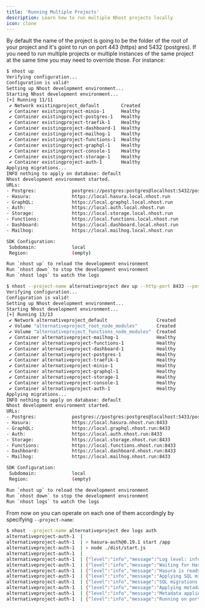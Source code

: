 ```yaml
---
title: 'Running Multiple Projects'
description: Learn how to run multiple Nhost projects locally
icon: clone
---
```


By default the name of the project is going to be the folder of the root of your project and it's goint to run on port 443 (https) and 5432 (postgres). If you need to run multiple projects or multiple instances of the same project at the same time you may need to override those. For instance:

```bash
$ nhost up
Verifying configuration...
Configuration is valid!
Setting up Nhost development environment...
Starting Nhost development environment...
[+] Running 11/11
 ✔ Network existingproject_default        Created                       0.0s
 ✔ Container existingproject-minio-1      Healthy                      13.9s
 ✔ Container existingproject-postgres-1   Healthy                      13.9s
 ✔ Container existingproject-traefik-1    Healthy                      13.9s
 ✔ Container existingproject-dashboard-1  Healthy                      13.9s
 ✔ Container existingproject-mailhog-1    Healthy                      13.9s
 ✔ Container existingproject-functions-1  Healthy                      13.9s
 ✔ Container existingproject-graphql-1    Healthy                      13.8s
 ✔ Container existingproject-console-1    Healthy                      18.8s
 ✔ Container existingproject-storage-1    Healthy                      13.8s
 ✔ Container existingproject-auth-1       Healthy                      18.8s
Applying migrations...
INFO nothing to apply on database: default
Nhost development environment started.
URLs:
- Postgres:             postgres://postgres:postgres@localhost:5432/postgres
- Hasura:               https://local.hasura.local.nhost.run
- GraphQL:              https://local.graphql.local.nhost.run
- Auth:                 https://local.auth.local.nhost.run
- Storage:              https://local.storage.local.nhost.run
- Functions:            https://local.functions.local.nhost.run
- Dashboard:            https://local.dashboard.local.nhost.run
- Mailhog:              https://local.mailhog.local.nhost.run

SDK Configuration:
 Subdomain:             local
 Region:                (empty)

Run `nhost up` to reload the development environment
Run `nhost down` to stop the development environment
Run `nhost logs` to watch the logs

$ nhost --project-name alternativeproject dev up --http-port 8433 --postgres-port 5433
Verifying configuration...
Configuration is valid!
Setting up Nhost development environment...
Starting Nhost development environment...
[+] Running 13/13
 ✔ Network alternativeproject_default                  Created               0.0s
 ✔ Volume "alternativeproject_root_node_modules"       Created               0.0s
 ✔ Volume "alternativeproject_functions_node_modules"  Created               0.0s
 ✔ Container alternativeproject-mailhog-1              Healthy              13.7s
 ✔ Container alternativeproject-functions-1            Healthy              13.7s
 ✔ Container alternativeproject-dashboard-1            Healthy              13.7s
 ✔ Container alternativeproject-postgres-1             Healthy              13.7s
 ✔ Container alternativeproject-traefik-1              Healthy              13.7s
 ✔ Container alternativeproject-minio-1                Healthy              13.7s
 ✔ Container alternativeproject-graphql-1              Healthy              13.7s
 ✔ Container alternativeproject-storage-1              Healthy              13.7s
 ✔ Container alternativeproject-console-1              Healthy              18.7s
 ✔ Container alternativeproject-auth-1                 Healthy              18.2s
Applying migrations...
INFO nothing to apply on database: default
Nhost development environment started.
URLs:
- Postgres:             postgres://postgres:postgres@localhost:5433/postgres
- Hasura:               https://local.hasura.nhost.run:8433
- GraphQL:              https://local.graphql.nhost.run:8433
- Auth:                 https://local.auth.nhost.run:8433
- Storage:              https://local.storage.nhost.run:8433
- Functions:            https://local.functions.nhost.run:8433
- Dashboard:            https://local.dashboard.nhost.run:8433
- Mailhog:              https://local.mailhog.nhost.run:8433

SDK Configuration:
 Subdomain:             local
 Region:                (empty)

Run `nhost up` to reload the development environment
Run `nhost down` to stop the development environment
Run `nhost logs` to watch the logs
```

From now on you can operate on each one of them accordingly by specifying `--project-name`:

```bash
$ nhost --project-name alternativeproject dev logs auth
alternativeproject-auth-1  |
alternativeproject-auth-1  | > hasura-auth@0.19.1 start /app
alternativeproject-auth-1  | > node ./dist/start.js
alternativeproject-auth-1  |
alternativeproject-auth-1  | {"level":"info","message":"Log level: info"}
alternativeproject-auth-1  | {"level":"info","message":"Waiting for Hasura to be ready..."}
alternativeproject-auth-1  | {"level":"info","message":"Hasura is ready"}
alternativeproject-auth-1  | {"level":"info","message":"Applying SQL migrations..."}
alternativeproject-auth-1  | {"level":"info","message":"SQL migrations applied"}
alternativeproject-auth-1  | {"level":"info","message":"Applying metadata..."}
alternativeproject-auth-1  | {"level":"info","message":"Metadata applied"}
alternativeproject-auth-1  | {"level":"info","message":"Running on port 4000"}
```
